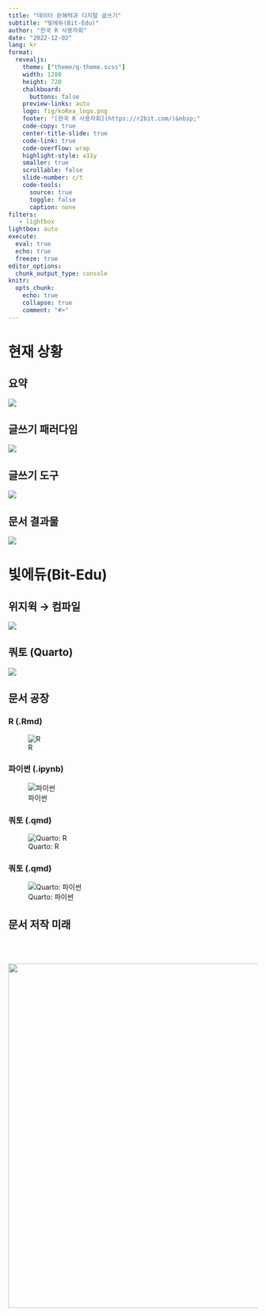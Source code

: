 ```yaml
---
title: "데이터 문해력과 디지털 글쓰기"
subtitle: "빛에듀(Bit-Edu)"
author: "한국 R 사용자회"
date: "2022-12-02"
lang: kr
format:
  revealjs: 
    theme: ["theme/q-theme.scss"]
    width: 1280
    height: 720
    chalkboard: 
      buttons: false
    preview-links: auto
    logo: fig/koRea_logo.png
    footer: "[한국 R 사용자회](https://r2bit.com/)&nbsp;"
    code-copy: true
    center-title-slide: true
    code-link: true
    code-overflow: wrap
    highlight-style: a11y
    smaller: true
    scrollable: false
    slide-number: c/t
    code-tools:
      source: true
      toggle: false
      caption: none
filters:
   - lightbox
lightbox: auto        
execute: 
  eval: true
  echo: true
  freeze: true  
editor_options: 
  chunk_output_type: console
knitr:
  opts_chunk: 
    echo: true
    collapse: true
    comment: "#>"
---
```


# 현재 상황

## 요약

![](fig/jobshop.gif)

## 글쓰기 패러다임

![](fig/data-conference-three-languages.png){fig-align="center"}

## 글쓰기 도구

![](../202210-hongik-v2/fig/markdown-writing.png){fig-align="center"}

## 문서 결과물

![](../202210-hongik-v2/fig/single-sourcing-publishing.jpg){fig-align="center"}

# 빛에듀(Bit-Edu)

## 위지윅 &rarr; 컴파일

![](../202210-hongik-v2/fig/quarto-unification.png){fig-align="center"}

## 쿼토 (Quarto)

![](../202210-hongik-v2/fig/horst_quarto_schematic.png){fig-align="center"}


## 문서 공장

::: {.panel-tabset}

### R (.Rmd)

![R](../202210-hongik-v2/fig/quarto_workflow/rmd-knitr.png)

### 파이썬 (.ipynb)

![파이썬](../202210-hongik-v2/fig/quarto_workflow/jupyter-alone.png)

### 쿼토 (.qmd)

![Quarto: R](../202210-hongik-v2/fig/quarto_workflow/qmd-knitr.png)

### 쿼토 (.qmd)

![Quarto: 파이썬](../202210-hongik-v2/fig/quarto_workflow/qmd-jupyter.png)

:::


## 문서 저작 미래

<br> 
<br>

![](fig/quarto_to_go.gif){fig-align="center" width="696"}

# {background-image="../202210-hongik-v2/fig/slide-end.png" background-size="contain"}